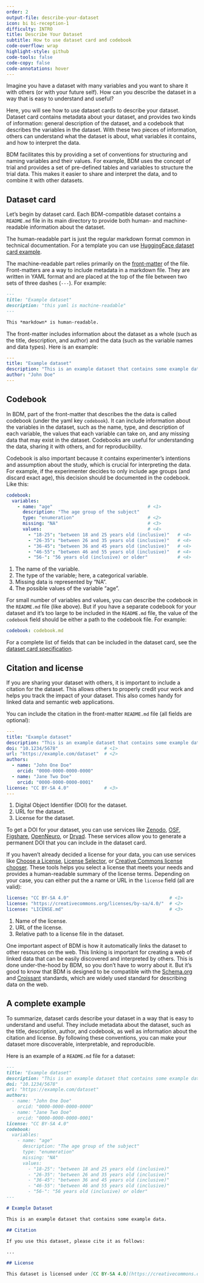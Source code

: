 ```yaml
---
order: 2
output-file: describe-your-dataset
icon: bi bi-reception-1
difficulty: INTRO
title: Describe Your Dataset
subtitle: How to use dataset card and codebook
code-overflow: wrap
highlight-style: github
code-tools: false
code-copy: false
code-annotations: hover
---
```


Imagine you have a dataset with many variables and you want to share it with others (or with your future self). How can you describe the dataset in a way that is easy to understand and useful?

Here, you will see how to use dataset cards to describe your dataset. Dataset card contains metadata about your dataset, and provides two kinds of information: general description of the dataset, and a codebook that describes the variables in the dataset. With these two pieces of information, others can understand what the dataset is about, what variables it contains, and how to interpret the data.

BDM facilitates this by providing a set of conventions for structuring and naming variables and their values. For example, BDM uses the concept of trial and provides a set of pre-defined tables and variables to structure the trial data. This makes it easier to share and interpret the data, and to combine it with other datasets.

## Dataset card

Let's begin by dataset card. Each BDM-compatible dataset contains a `README.md` file in its main directory to provide both human- and machine-readable information about the dataset.

The human-readable part is just the regular markdown format common in technical documentation. For a template you can use [HuggingFace dataset card example](https://huggingface.co/datasets/templates/dataset-card-example).

The machine-readable part relies primarily on the [front-matter](#) of the file. Front-matters are a way to include metadata in a markdown file. They are written in YAML format and are placed at the top of the file between two sets of three dashes (`---`). For example:

```markdown
---
title: "Example dataset"
description: "this yaml is machine-readable"
---

This *markdown* is human-readable.
```


The front-matter includes information about the dataset as a whole (such as the title, description, and author) and the data (such as the variable names and data types). Here is an example:

```yaml
---
title: "Example dataset"
description: "This is an example dataset that contains some example data."
author: "John Doe"
---
```

## Codebook

In BDM, part of the front-matter that describes the the data is called codebook (under the yaml key `codebook`). It can include information about the variables in the dataset, such as the name, type, and description of each variable, the values that each variable can take on, and any missing data that may exist in the dataset. Codebooks are useful for understanding the data, sharing it with others, and for reproducibility.

Codebook is also important because it contains experimenter's intentions and assumption about the study, which is crucial for interpreting the data.  For example, if the experimenter decides to only include age groups (and discard exact age), this decision should be documented in the codebook. Like this:

```yaml
codebook:
  variables:
    - name: "age"                                   # <1>
      description: "The age group of the subject"
      type: "enumeration"                           # <2>
      missing: "NA"                                 # <3>
      values:                                       # <4>
        - "18-25": "between 18 and 25 years old (inclusive)"   # <4>
        - "26-35": "between 26 and 35 years old (inclusive)"   # <4>
        - "36-45": "between 36 and 45 years old (inclusive)"   # <4>
        - "46-55": "between 46 and 55 years old (inclusive)"   # <4>
        - "56-": "56 years old (inclusive) or older"           # <4>
```
1. The name of the variable.
2. The type of the variable; here, a categorical variable.
3. Missing data is represented by "NA".
4. The possible values of the variable "age".

::: {.callout-tip appearance="simple"}
For small number of variables and values, you can describe the codebook in the `README.md` file (like above). But if you have a separate codebook for your dataset and it's too large to be included in the `README.md` file, the value of the `codebook` field should be either a path to the codebook file. For example:

```yaml
codebook: codebook.md
```
:::


::: {.callout-note appearance="simple"}
For a complete list of fields that can be included in the dataset card, see the [dataset card specification](/spec/general/2-dataset-card.qmd).
:::

## Citation and license

If you are sharing your dataset with others, it is important to include a citation for the dataset. This allows others to properly credit your work and helps you track the impact of your dataset. This also comes handy for linked data and semantic web applications.

You can include the citation in the front-matter `README.md` file (all fields are optional):

```yaml
---
title: "Example dataset"
description: "This is an example dataset that contains some example data."
doi: "10.1234/5678"                 # <1>
url: "https://example.com/dataset"  # <2>
authors:
  - name: "John One Doe"
    orcid: "0000-0000-0000-0000"
  - name: "Jane Two Doe"
    orcid: "0000-0000-0000-0001"
license: "CC BY-SA 4.0"             # <3>
---
```
1. Digital Object Identifier (DOI) for the dataset.
2. URL for the dataset.
3. License for the dataset.

To get a DOI for your dataset, you can use services like [Zenodo](https://zenodo.org/), [OSF](https://osf.io/), [Figshare](https://figshare.com/), [OpenNeuro](https://openneuro.org/), or [Dryad](https://datadryad.org/). These services allow you to generate a permanent DOI that you can include in the dataset card.

If you haven't already decided a license for your data, you can use services like [Choose a License](https://choosealicense.com/), [License Selector](https://ufal.github.io/public-license-selector/), or [Creative Commons license chooser](https://creativecommons.org/choose/). These tools helps you select a license that meets your needs and provides a human-readable summary of the license terms. Depending on your case, you can either put the a name or URL in the `license` field (all are valid):


```yaml
license: "CC BY-SA 4.0"                                     # <1>
license: "https://creativecommons.org/licenses/by-sa/4.0/"  # <2>
license: "LICENSE.md"                                       # <3>
```
1. Name of the license.
2. URL of the license.
3. Relative path to a license file in the dataset.


::: {.callout-note appearance="simple"}
One important aspect of BDM is how it automatically links the dataset to other resources on the web. This linking is important for creating a web of linked data that can be easily discovered and interpreted by others. This is done under-the-hood by BDM, so you don't have to worry about it. But it's good to know that BDM is designed to be compatible with the [Schema.org](https://schema.org/) and [Croissant](https://github.com/mlcommons/croissant) standards, which are widely used standard for describing data on the web.
:::

## A complete example

To summarize, dataset cards describe your dataset in a way that is easy to understand and useful. They include metadata about the dataset, such as the title, description, author, and codebook, as well as information about the citation and license. By following these conventions, you can make your dataset more discoverable, interpretable, and reproducible.

Here is an example of a `README.md` file for a dataset:


```markdown
---
title: "Example dataset"
description: "This is an example dataset that contains some example data."
doi: "10.1234/5678"
url: "https://example.com/dataset"
authors:
  - name: "John One Doe"
    orcid: "0000-0000-0000-0000"
  - name: "Jane Two Doe"
    orcid: "0000-0000-0000-0001"
license: "CC BY-SA 4.0"
codebook:
  variables:
    - name: "age"
      description: "The age group of the subject"
      type: "enumeration"
      missing: "NA"
      values:
        - "18-25": "between 18 and 25 years old (inclusive)"
        - "26-35": "between 26 and 35 years old (inclusive)"
        - "36-45": "between 36 and 45 years old (inclusive)"
        - "46-55": "between 46 and 55 years old (inclusive)"
        - "56-": "56 years old (inclusive) or older"
---

# Example Dataset

This is an example dataset that contains some example data.

## Citation

If you use this dataset, please cite it as follows:

...

## License

This dataset is licensed under [CC BY-SA 4.0](https://creativecommons.org/licenses/by-sa/4.0/).


```
